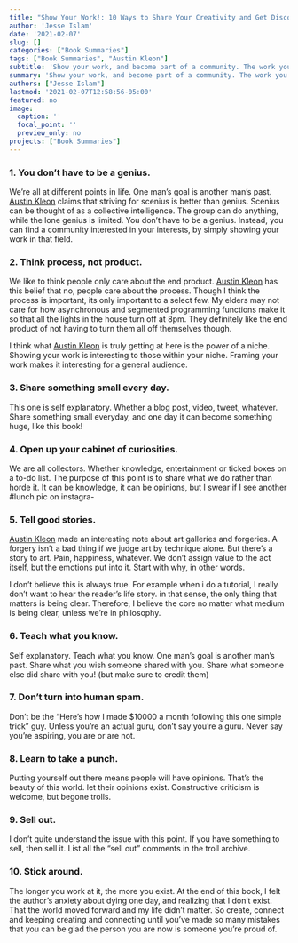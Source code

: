 ```yaml
---
title: "Show Your Work!: 10 Ways to Share Your Creativity and Get Discovered"
author: 'Jesse Islam'
date: '2021-02-07'
slug: []
categories: ["Book Summaries"]
tags: ["Book Summaries", "Austin Kleon"]
subtitle: 'Show your work, and become part of a community. The work you show connects you to your niche. Try to share something every day, no matter how small. We all have a growing collection of things we are interested in, so share them with the world. Tell clear stories that entice readers emotionally and teach what you know. Share, but do not overshare. Be ready for trolls, focus on the positives and criticisms instead. Once you can, monetize. The best thing you can do, is never stop. To stop is akin to death in my eyes. Slowing down is a different beast though.'
summary: 'Show your work, and become part of a community. The work you show connects you to your niche. Try to share something every day, no matter how small. We all have a growing collection of things we are interested in, so share them with the world. Tell clear stories that entice readers emotionally and teach what you know. Share, but do not overshare. Be ready for trolls, focus on the positives and criticisms instead. Once you can, monetize. The best thing you can do, is never stop. To stop is akin to death in my eyes. Slowing down is a different beast though.'
authors: ["Jesse Islam"]
lastmod: '2021-02-07T12:58:56-05:00'
featured: no
image:
  caption: ''
  focal_point: ''
  preview_only: no
projects: ["Book Summaries"]
---
```




### 1. You don’t have to be a genius.

We're all at different points in life. One man's goal is another man's past. [Austin Kleon](https://austinkleon.com/) claims that striving for scenius is better than genius. Scenius can be thought of as a collective intelligence. The group can do anything, while the lone genius is limited. You don't have to be a genius. Instead, you can find a community interested in your interests, by simply showing your work in that field.

### 2. Think process, not product.

We like to think people only care about the end product. [Austin Kleon](https://austinkleon.com/) has this belief that no, people care about the process. Though I think the process is important, its only important to a select few. My elders may not care for how asynchronous and segmented programming functions make it so that all the lights in the house turn off at 8pm. They definitely like the end product of not having to turn them all off themselves though. 

I think what [Austin Kleon](https://austinkleon.com/) is truly getting at here is the power of a niche. Showing your work is interesting to those within your niche. Framing your work makes it interesting for a general audience.

### 3. Share something small every day.

This one is self explanatory. Whether a blog post, video, tweet, whatever. Share something small everyday, and one day it can become something huge, like this book!

### 4. Open up your cabinet of curiosities.

We are all collectors. Whether knowledge, entertainment or ticked boxes on a to-do list. The purpose of this point is to share what we do rather than horde it. It can be knowledge, it can be opinions, but I swear if I see another #lunch pic on instagra-

### 5. Tell good stories.

[Austin Kleon](https://austinkleon.com/) made an interesting note about art galleries and forgeries. A forgery isn't a bad thing if we judge art by technique alone. But there's a story to art. Pain, happiness, whatever. We don't assign value to the act itself, but the emotions put into it. Start with why, in other words. 

I don't believe this is always true. For example when i do a tutorial, I really don't want to hear the reader's life story. in that sense, the only thing that matters is being clear. Therefore, I believe the core no matter what medium is being clear, unless we're in philosophy. 

### 6. Teach what you know.

Self explanatory. Teach what you know. One man's goal is another man's past. Share what you wish someone shared with you. Share what someone else did share with you! (but make sure to credit them)

### 7. Don’t turn into human spam.

Don't be the "Here's how I made $10000 a month following this one simple trick" guy. Unless you're an actual guru, don't say you're a guru. Never say you're aspiring, you are or are not.

### 8. Learn to take a punch.

Putting yourself out there means people will have opinions. That's the beauty of this world. let their opinions exist. Constructive criticism is welcome, but begone trolls.

### 9. Sell out.

I don't quite understand the issue with this point. If you have something to sell, then sell it. List all the "sell out" comments in the troll archive.

### 10. Stick around.

The longer you work at it, the more you exist. At the end of this book, I felt the author's anxiety about dying one day, and realizing that I don't exist. That the world moved forward and my life didn't matter. So create, connect and keeping creating and connecting until you've made so many mistakes that you can be glad the person you are now is someone you're proud of.

